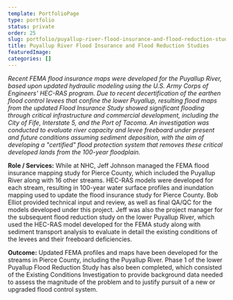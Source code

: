 ```yaml
---
template: PortfolioPage
type: portfolio
status: private
order: 25
slug: portfolio/puyallup-river-flood-insurance-and-flood-reduction-studies
title: Puyallup River Flood Insurance and Flood Reduction Studies
featuredImage: 
categories: []
---
```


_Recent FEMA flood insurance maps were developed for the Puyallup River, based upon updated hydraulic modeling using the U.S. Army Corps of Engineers' HEC-RAS program. Due to recent decertification of the earthen flood control levees that confine the lower Puyallup, resulting flood maps from the updated Flood Insurance Study showed significant flooding through critical infrastructure and commercial development, including the City of Fife, Interstate 5, and the Port of Tacoma. An investigation was conducted to evaluate river capacity and levee freeboard under present and future conditions assuming sediment deposition, with the aim of developing a "certified" flood protection system that removes these critical developed lands from the 100-year floodplain._  
  
**Role / Services:** While at NHC, Jeff Johnson managed the FEMA flood insurance mapping study for Pierce County, which included the Puyallup River along with 16 other streams. HEC-RAS models were developed for each stream, resulting in 100-year water surface profiles and inundation mapping used to update the flood insurance study for Pierce County. Bob Elliot provided technical input and review, as well as final QA/QC for the models developed under this project. Jeff was also the project manager for the subsequent flood reduction study on the lower Puyallup River, which used the HEC-RAS model developed for the FEMA study along with sediment transport analysis to evaluate in detail the existing conditions of the levees and their freeboard deficiencies.  
  
**Outcome:** Updated FEMA profiles and maps have been developed for the streams in Pierce County, including the Puyallup River. Phase 1 of the lower Puyallup Flood Reduction Study has also been completed, which consisted of the Existing Conditions Investigation to provide background data needed to assess the magnitude of the problem and to justify pursuit of a new or upgraded flood control system.